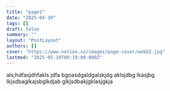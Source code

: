 ```yaml
---
title: "page1"
date: "2025-04-30"
tags: []
draft: false
summary: ""
layout: "PostLayout"
authors: []
cover: "https://www.notion.so/images/page-cover/webb2.jpg"
lastmod: "2025-05-10T00:19:00.000Z"
---
```



als;hdfasjdhfakls jdfa bgoasdgaldgalskjdg aklsjdbg lkasjbg lkjsdbaglkajsbglkdjab glkjsdbakjgklasjgkja
